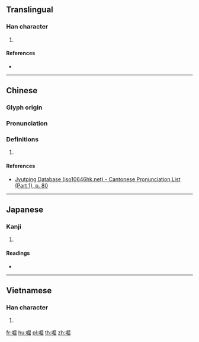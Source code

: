 {{character info/new}}
==Translingual==

===Han character===
{{Han char|rn=30|rad=口|as=08|sn=11|four=67077|canj=RSUU|ids=⿰口屈}}

# {{defn|Han|sort=口08}}

====References====
* {{Han ref|kx=0195.160|dkj=03819|dj=0416.150|hdz=10647.090|uh=5552|ud=21842|bh=D47D|bd=54397}}

----

==Chinese==
{{zh-forms}}

===Glyph origin===
{{Han etym}}

===Pronunciation===
{{zh-pron
|m=gǔ
|c=gwat1
|mn=
|mc=y
|oc=y
|cat=
}}

===Definitions===
{{zh-hanzi}}

# {{rfdef|zh}}

====References====
* [http://www.iso10646hk.net/jp/document/download.jsp Jyutping Database (iso10646hk.net) - Cantonese Pronunciation List (Part 1), p. 80]

----

==Japanese==

===Kanji===
{{ja-kanji|grade=|rs=口08}}

# {{defn|lang=ja|sort=口08}}

====Readings====
* {{ja-readings|on=[[こつ]] (kotsu), [[こち]] (kochi)|kun=[[うれえる]] (ureeru), [[うれえるさま]] (ureerusama)}}

----

==Vietnamese==

===Han character===
{{vi-hantu|[[quắt]]|rs=口08}}

# {{defn|lang=vi|sort=口08}}

[[fr:啒]]
[[hu:啒]]
[[pl:啒]]
[[th:啒]]
[[zh:啒]]